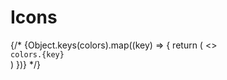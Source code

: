 <!-- Icons.stories.mdx-->


<Meta title="Icons" component={Icon} />

# Icons

<div
  style={{
    alignItems: 'center',
    display: 'grid',
    gridTemplateColumns: `repeat(2, 1fr)`,
    gridGap: '0.5rem',
  }}
>
  {/* {Object.keys(colors).map((key) => {
    return (
      <>
        <ColorWrapper bgColor={colors[key]} />
        <div>
          <code>colors.{key}</code>
        </div>
      </>
    )
  })} */}
</div>
